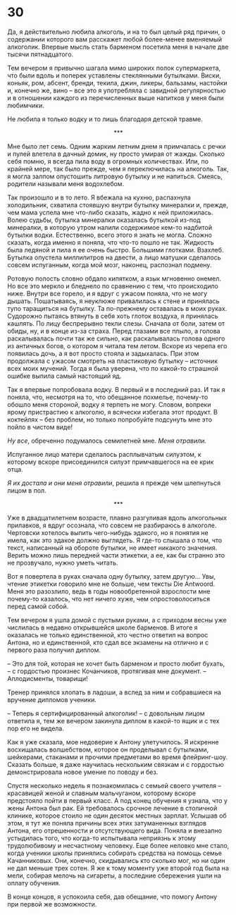 # 30 {-}

Да, я действительно любила алкоголь, и на то был целый ряд причин, о содержании которого вам расскажет любой более-менее вменяемый алкоголик. Впервые мысль стать барменом посетила меня в начале две тысячи пятнадцатого. 

Тем вечером я привычно шагала мимо широких полок супермаркета, что были вдоль и поперек уставлены стеклянными бутылками. Виски, коньяк, ром, абсент, бренди, текила, джин, ликеры, бальзамы, настойки и, конечно же, вино – все это я употребляла с завидной регулярностью и в отношении каждого из перечисленных выше напитков у меня были любимчики. 

Не любила я только водку и то лишь благодаря детской травме. 

<div style="text-align: center;">***</div>

Мне было лет семь. Одним жарким летним днем я примчалась с речки и пулей влетела в дачный домик, ну просто умирая от жажды. Сколько себя помню, я всегда пила воду в огромных количествах. Или, по крайней мере, так было прежде, чем я переключилась на алкоголь. Так, я могла залпом опустошить литровую бутылку и не напиться. Смеясь, родители называли меня водохлебом. 

Так произошло и в то лето. Я вбежала на кухню, распахнула холодильник, схватила стоявшую внутри бутылку минералки и, прежде, чем мама успела мне что-либо сказать, жадно к ней приложилась. Волею судьбы, бутылка минералки оказалась бутылкой из-под минералки, в которую утром налили содержимое кем-то надбитой бутылки водки. Естественно, всего этого я знать не могла. Сложно сказать, когда именно я поняла, что что-то пошло не так. Жидкость была ледяной и пила я ее очень быстро. Большими глотками. Взахлеб. Бутылка опустела миллилитров на двести, а лицо матушки сделалось совсем испуганным, когда мой мозг, наконец, распознал подмену. 

Ротовую полость словно обдало кипятком, а язык мгновенно онемел. Но все это меркло и бледнело по сравнению с тем, что происходило ниже. Внутри все горело, и я вдруг с ужасом поняла, что не могу дышать. Пошатываясь, я неуклюже привалилась к стене и принялась тупо таращиться на бутылку. Та по-прежнему оставалась в моих руках. Судорожно пытаясь втянуть в себя хоть глоток воздуха, я принялась кашлять. По лицу беспрерывно текли слезы. Сначала от боли, затем от обиды, ну, и в конце из-за страха. Перед глазами все плыло, а голова раскалывалась почти так же сильно, как раскалывалась голова одного из античных богов, о котором я читала тем летом. Вскоре из черепа его появилась дочь, а я вот просто стояла и задыхалась. При этом продолжала с ужасом смотреть на пластиковую бутылку – источник всех моих мучений. Тогда я была уверена, что по какой-то страшной ошибке выпила самый настоящий яд.

Так я впервые попробовала водку. В первый и в последний раз. И так я поняла, что, несмотря на то, что обещанное похмелье, почему-то обошло меня стороной, водку я терпеть не могу. Словом, вопреки ярому пристрастию к алкоголю, я всячески избегала этот продукт. В коктейлях – без проблем, но только попробуйте подсунуть мне это пойло в чистом виде!

*Ну все*, обреченно подумалось семилетней мне. *Меня отравили.*

Испуганное лицо матери сделалось расплывчатым силуэтом, к которому вскоре присоединился силуэт примчавшегося на ее крик отца.

*Я их достала и они меня отравили*, решила я прежде чем шлепнуться лицом в пол.

<div style="text-align: center;">***</div>

Уже в двадцатилетнем возрасте, плавно разгуливая вдоль алкогольных прилавков, я вдруг осознала, что совсем не разбираюсь в алкоголе. Чертовски хотелось выпить чего-нибудь эдакого, но я понятия не имела, как это эдакое должно выглядеть. Я где-то слышала о том, что текст, написанный на обороте бутылки, не имеет никакого значения. Верить можно лишь передней части этикетки, а ее, как бы странно это не прозвучало, нужно уметь читать.

Вот я повертела в руках сначала одну бутылку, затем другую… Увы, чтение этикетки говорило мне не больше, чем тексты Die Antwoord. Меня это разозлило, ведь в годы новообретенной взрослости мне почему-то казалось, что нет ничего хуже, чем опростоволоситься перед самой собой. 

Тем вечером я ушла домой с пустыми руками, а с приходом весны уже числилась в недавно открывшейся школе барменов. В итоге я оказалась не только единственной, кто честно ответил на вопрос Антона, но и единственной, кто сдал все экзамены на отлично и с первого раза получил диплом.

– Это для той, которая не хочет быть барменом и просто любит бухать, – с гордостью произнес Кочанчиков, протягивая мне документ. – Аплодисменты, товарищи!

Тренер принялся хлопать в ладоши, а вслед за ним и собравшиеся на вручение дипломов ученики.

– Теперь я сертифицированный алкоголик! – с довольным лицом ответила я, тем же вечером закинула диплом в какой-то ящик и с тех пор его не видела.

Как я уже сказала, мое недоверие к Антону улетучилось. Я искренне восхищалась волшебством, которое он проделывал с бутылками, шейкерами, стаканами и прочими предметами во время флейринг-шоу. Сказать больше, я даже научилась нескольким связкам и с гордостью демонстрировала новое умение по поводу и без. 

Спустя несколько недель я познакомилась с семьей своего учителя – красавицей женой и славным мальчуганом, которому вскоре предстояло пойти в первый класс. А под конец обучения я узнала, что у жены Антона был рак. Ей требовалось срочное лечение в столичной клинике, которое стоило не один десяток местных зарплат. Услышав об этом, я тут же поняла причины всех этих затуманенных взглядов Антона, его отрешенности и отсутствующего вида. Поняла и внезапно устыдилась того, что когда-то испытывала неприязнь к этому трудолюбивому и несчастному человеку. Еще более неловко мне стало, когда ученики школы принялись собирать средства на помощь семье Качанниковых. Они, конечно, скидывались кто сколько мог, но ни один не дал меньше трех сотен. Я же к тому моменту уже второй год была на мели, собирая мелочь на сигареты, а последние сбережения ушли на оплату обучения.

В конце концов, я успокоила себя, дав обещание, что помогу Антону при первой же возможности. 


